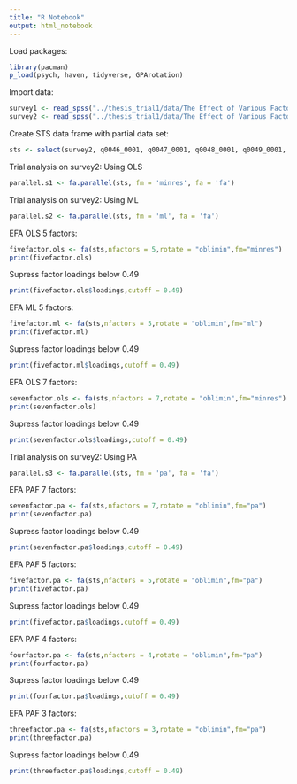 ```yaml
---
title: "R Notebook"
output: html_notebook
---
```


Load packages:
```r
library(pacman)
p_load(psych, haven, tidyverse, GPArotation)
```
Import data:
```r
survey1 <- read_spss("../thesis_trial1/data/The Effect of Various Factors on Childhood Experiences and Adult Perso.sav")
survey2 <- read_spss("../thesis_trial1/data/The Effect of Various Factors on Childhood Experiences and Adult Perso 2.sav")
```

Create STS data frame with partial data set:
```r
sts <- select(survey2, q0046_0001, q0047_0001, q0048_0001, q0049_0001, q0050_0001, q0051_0001, q0052_0001, q0053_0001, q0054_0001, q0055_0001, q0056_0001, q0057_0001, q0058_0001, q0059_0001, q0060_0001, q0061_0001, q0062_0001, q0063_0001, q0064_0001, q0065_0001, q0066_0001, q0067_0001, q0068_0001, q0069_0001, q0070_0001, q0071_0001, q0072_0001, q0073_0001, q0074_0001, q0075_0001, q0076_0001, q0077_0001, q0078_0001, q0079_0001, q0080_0001, q0081_0001, q0082_0001, q0083_0001, q0084_0001, q0085_0001, q0086_0001, q0087_0001, q0088_0001, q0089_0001, q0090_0001)
```

Trial analysis on survey2:
Using OLS
```r
parallel.s1 <- fa.parallel(sts, fm = 'minres', fa = 'fa')
```
Trial analysis on survey2:
Using ML
```r
parallel.s2 <- fa.parallel(sts, fm = 'ml', fa = 'fa')
```
EFA
OLS
5 factors:
```r
fivefactor.ols <- fa(sts,nfactors = 5,rotate = "oblimin",fm="minres")
print(fivefactor.ols)
```
Supress factor loadings below 0.49
```r
print(fivefactor.ols$loadings,cutoff = 0.49)
```
EFA
ML
5 factors:
```r
fivefactor.ml <- fa(sts,nfactors = 5,rotate = "oblimin",fm="ml")
print(fivefactor.ml)
```
Supress factor loadings below 0.49
```r
print(fivefactor.ml$loadings,cutoff = 0.49)
```
EFA
OLS
7 factors:
```r
sevenfactor.ols <- fa(sts,nfactors = 7,rotate = "oblimin",fm="minres")
print(sevenfactor.ols)
```
Supress factor loadings below 0.49
```r
print(sevenfactor.ols$loadings,cutoff = 0.49)
```
Trial analysis on survey2:
Using PA
```r
parallel.s3 <- fa.parallel(sts, fm = 'pa', fa = 'fa')
```
EFA
PAF
7 factors:
```r
sevenfactor.pa <- fa(sts,nfactors = 7,rotate = "oblimin",fm="pa")
print(sevenfactor.pa)
```
Supress factor loadings below 0.49
```r
print(sevenfactor.pa$loadings,cutoff = 0.49)
```
EFA
PAF
5 factors:
```r
fivefactor.pa <- fa(sts,nfactors = 5,rotate = "oblimin",fm="pa")
print(fivefactor.pa)
```
Supress factor loadings below 0.49
```r
print(fivefactor.pa$loadings,cutoff = 0.49)
```
EFA
PAF
4 factors:
```r
fourfactor.pa <- fa(sts,nfactors = 4,rotate = "oblimin",fm="pa")
print(fourfactor.pa)
```
Supress factor loadings below 0.49
```r
print(fourfactor.pa$loadings,cutoff = 0.49)
```
EFA
PAF
3 factors:
```r
threefactor.pa <- fa(sts,nfactors = 3,rotate = "oblimin",fm="pa")
print(threefactor.pa)
```
Supress factor loadings below 0.49
```r
print(threefactor.pa$loadings,cutoff = 0.49)
```

















